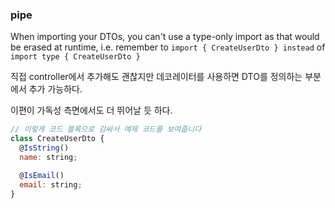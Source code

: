 ### pipe

When importing your DTOs, you can't use a type-only import as that would be erased at runtime, 
i.e. remember to `import { CreateUserDto } instead` of `import type { CreateUserDto }`

직접 controller에서 추가해도 괜찮지만 데코레이터를 사용하면 DTO를 정의하는 부분에서 추가 가능하다.

이편이 가독성 측면에서도 더 뛰어날 듯 하다.

```javascript
// 이렇게 코드 블록으로 감싸서 예제 코드를 보여줍니다
class CreateUserDto {
  @IsString()
  name: string;

  @IsEmail()
  email: string;
}
```